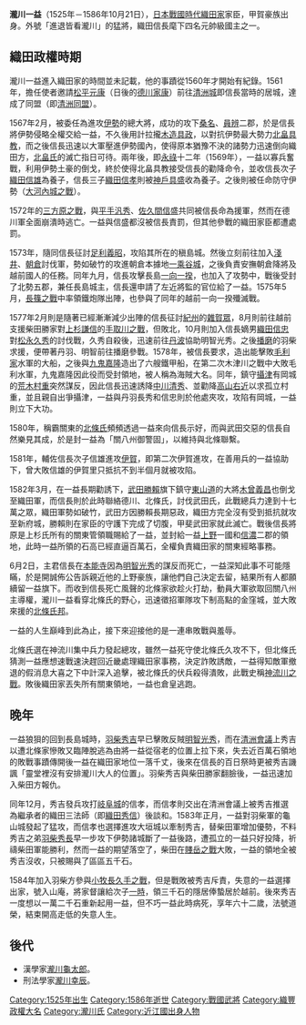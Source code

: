 {{日本武士
|名稱= 瀧川一益
|圖片名稱= Takigawa Sakon.jpg
|圖片大小= 250px
|圖片說明= 
|時代=[[戰國時代_(日本)|戰國時代]]－[[安土桃山時代|安土桃山時代]]
|出生日期=[[大永|大永]]5年（1525年）
|出生地點=
|逝世日期 =[[天正_(日本)|天正]]14年[[9月9日_(舊暦)|9月9日]]（1586年10月21日）
|逝世地點 =
|假名= 
|羅馬字= 
|幼名= 久助
|改名= 久助（幼名）、一益
|别名= 彦右衛門（通稱）、入庵、不干
|諡号= 
|神號= 
|戒名= 道榮
|洗禮名= 
|墓所= 島根縣[[信樂寺|信樂寺]]（松江市）<br>福井縣[[靈泉寺|靈泉寺]]
|朝廷官位= [[從五位|從五位下]][[近衛府|左近尉]]、左近將監、[[伊予國|伊予守]]
|幕府職位=  
|主君= [[六角定賴|六角定賴]]→[[織田信長|織田信長]]→[[織田信忠|織田信忠]]→[[織田秀信|織田秀信]]→[[豐臣秀吉|豐臣秀吉]]
|藩= 
|氏族= [[瀧川氏|瀧川氏]]
|父母= 父：[[瀧川資清|瀧川資清]]、母：不詳
|養父= 
|養母= 
|兄弟= [[高安範勝|高安範勝]]?
|姐妹=
|正室=
|側室= 
|嗣子= [[瀧川一忠|一忠]]、'''[[瀧川一時|一時]]'''、[[瀧川辰政|辰政]]、知ト齋
|嗣女= 佚名（[[瀧川雄利|瀧川雄利]]室）、佚名（[[津田秀政|津田秀政]]室）
|養女= 
}}

{{japanese|japanese=滝川一益|kana=たきがわ かずます|romaji=Takigawa Kazumasu}}

'''瀧川一益'''（1525年－1586年10月21日），[[日本戰國時代|日本戰國時代]][[織田家|織田家]]家臣，甲賀豪族出身。外號「進退皆看瀧川」的猛將，織田信長麾下四名元帥級國主之一。

== 織田政權時期 ==
瀧川一益進入織田家的時間並未記載，他的事蹟從1560年才開始有紀錄。1561年，擔任使者邀請[[松平元康|松平元康]]（日後的[[德川家康|德川家康]]）前往[[清洲城|清洲城]]即信長當時的居城，達成了同盟（即[[清洲同盟|清洲同盟]]）。

1567年2月，被委任為進攻[[伊勢國|伊勢]]的總大將，成功的攻下[[桑名郡|桑名]]、[[員辨郡|員辨]]二郡，於是信長將伊勢侵略全權交給一益，不久後用計拉攏[[木造具政|木造具政]]，以對抗伊勢最大勢力[[北畠具教|北畠具教]]，而之後信長迅速以大軍壓進伊勢國內，使得原本猶豫不決的諸勢力迅速倒向織田方，[[北畠氏|北畠氏]]的滅亡指日可待。兩年後，即[[永祿|永祿]]十二年（1569年），一益以寡兵奮戰，利用伊勢土豪的倒戈，終於使得北畠具教接受信長的勸降命令，並收信長次子[[織田信雄|織田信雄]]為養子，信長三子[[織田信孝|織田信孝]]則被[[神戶具盛|神戶具盛]]收為養子。之後則被任命防守伊勢（[[大河內城之戰|大河內城之戰]]）。

1572年的[[三方原之戰|三方原之戰]]，與[[平手汎秀|平手汎秀]]、[[佐久間信盛|佐久間信盛]]共同被信長命為援軍，然而在德川軍全面崩潰時逃亡。一益與信盛都沒被信長責罰，但其他參戰的織田家臣都遭處罰。

1573年，隨同信長征討[[足利義昭|足利義昭]]，攻陷其所在的稹島城。然後立刻前往加入[[淺井氏|淺井]]、[[朝倉氏|朝倉]]討伐軍，勢如破竹的攻進朝倉本據地[[一乘谷城|一乘谷城]]，之後負責安撫朝倉降將及越前國人的任務。同年九月，信長攻擊長島[[一向一揆|一向一揆]]，也加入了攻勢中，戰後受封了北勢五郡，兼任長島城主，信長還申請了左近將監的官位給了一益。1575年5月，[[長篠之戰|長篠之戰]]中率領鐵炮隊出陣，也參與了同年的越前一向一揆殲滅戰。

1577年2月則是隨著已經漸漸減少出陣的信長征討[[紀州|紀州]]的[[雜賀眾|雜賀眾]]，8月則前往越前支援柴田勝家對[[上杉謙信|上杉謙信]]的[[手取川之戰|手取川之戰]]，但敗北，10月則加入信長嫡男[[織田信忠|織田信忠]]對[[松永久秀|松永久秀]]的討伐戰，久秀自殺後，迅速前往[[丹波|丹波]]協助明智光秀。之後[[播磨|播磨]]的羽柴求援，便帶著丹羽、明智前往播磨參戰。1578年，被信長要求，造出能擊敗[[毛利家|毛利家]]水軍的大船，之後與[[九鬼嘉隆|九鬼嘉隆]]造出了六艘鐵甲船，在第二次木津川之戰中大敗毛利水軍，九鬼嘉隆因此役而受封領地，被人稱為海賊大名。同年，鎮守[[攝津國|攝津]]有岡城的[[荒木村重|荒木村重]]突然謀反，因此信長迅速誘降[[中川清秀|中川清秀]]、並勸降[[高山右近|高山右近]]以求孤立村重，並且親自出爭攝津，一益與丹羽長秀和信忠則於他處夾攻，攻陷有岡城，一益則立下大功。

1580年，稱霸關東的[[北條氏|北條氏]]頻頻透過一益來向信長示好，而與武田交惡的信長自然樂見其成，於是封一益為「關八州御警固」，以維持與北條聯繫。

1581年，輔佐信長次子信雄進攻[[伊賀國|伊賀]]，即第二次伊賀進攻，在善用兵的一益協助下，曾大敗信雄的伊賀里只抵抗不到半個月就被攻陷。

1582年3月，在一益長期勸誘下，[[武田勝賴|武田勝賴]]旗下鎮守[[東山道|東山道]]的大將[[木曾義昌|木曾義昌]]也倒戈至織田軍，而信長則於此時聯絡德川、北條氏，討伐武田氏，此戰總兵力達到十七萬之眾，織田軍勢如破竹，武田方因勝賴長期惡政，織田方完全沒有受到抵抗就攻至新府城，勝賴則在家臣的守護下完成了切腹，甲斐武田家就此滅亡。戰後信長將原是上杉氏所有的關東管領職賜給了一益，並封給一益[[上野國|上野]]一國和[[信濃國|信濃]]二郡的領地，此時一益所領的石高已經直逼百萬石，全權負責織田家的關東經略事務。

6月2日，主君信長在[[本能寺|本能寺]]因為[[明智光秀|明智光秀]]的謀反而死亡，一益深知此事不可能隱瞞，於是開誠佈公告訴親近他的上野豪族，讓他們自己決定去留，結果所有人都願續留一益旗下。而收到信長死亡風聲的北條家欲趁火打劫，動員大軍欲取回關八州主導權，瀧川一益看穿北條氏的野心，迅速徵招軍隊攻下制高點的金窪城，並大敗來援的[[北條氏邦|北條氏邦]]。

一益的人生巔峰到此為止，接下來迎接他的是一連串敗戰與羞辱。

北條氏選在神流川集中兵力發起總攻，雖然一益死守使北條氏久攻不下，但北條氏猜測一益應想速戰速決趕回近畿處理織田家事務，決定詐敗誘敵，一益得知敵軍撤退的假消息大喜之下中計深入追擊，被北條氏的伏兵殺得潰敗，此戰史稱[[神流川之戰|神流川之戰]]。敗後織田家丟失所有關東領地，一益也倉皇逃跑。

== 晚年 ==
一益狼狽的回到長島城時，[[羽柴秀吉|羽柴秀吉]]早已擊敗反賊[[明智光秀|明智光秀]]，而在[[清洲會議|清洲會議]]上秀吉以遭北條家慘敗又臨陣脫逃為由將一益從宿老的位置上拉下來，失去近百萬石領地的敗戰事蹟傳開後一益在織田家地位一落千丈，後來在信長的百日祭時更被秀吉譏諷「靈堂裡沒有安排瀧川大人的位置」。羽柴秀吉與柴田勝家翻臉後，一益迅速加入柴田方報仇。

同年12月，秀吉發兵攻打[[岐阜城|岐阜城]]的信孝，而信孝則交出在清洲會議上被秀吉推選為繼承者的織田三法師（即[[織田秀信|織田秀信]]）後談和。1583年正月，一益對羽柴軍的龜山城發起了猛攻，而信孝也選擇進攻大垣城以牽制秀吉，替柴田軍增加優勢，不料秀吉之弟[[羽柴秀長|羽柴秀長]]早一步攻下伊勢諸城斷了一益後路，遭孤立的一益只好投降，祈禱柴田軍能勝利，然而一益的期望落空了，柴田在[[賤岳之戰|賤岳之戰]]大敗，一益的領地全被秀吉沒收，只被賜與了區區五千石。

1584年加入羽柴方參與[[小牧長久手之戰|小牧長久手之戰]]，但是戰敗被秀吉斥責，失意的一益選擇出家，號入山庵，將家督讓給次子[[瀧川一時|一時]]，領三千石的隱居俸蟄居於越前。後來秀吉一度想以一萬二千石重新起用一益，但不巧一益此時病死，享年六十二歲，法號道榮，結束開高走低的失意人生。

== 後代 ==
*漢學家[[瀧川龜太郎|瀧川龜太郎]]。
*刑法學家[[瀧川幸辰|瀧川幸辰]]。

{{織田四天王}}
{{織田政權}}
[[Category:1525年出生|Category:1525年出生]]
[[Category:1586年逝世|Category:1586年逝世]]
[[Category:戰國武將|Category:戰國武將]]
[[Category:織豐政權大名|Category:織豐政權大名]]
[[Category:瀧川氏|Category:瀧川氏]]
[[Category:近江國出身人物|Category:近江國出身人物]]